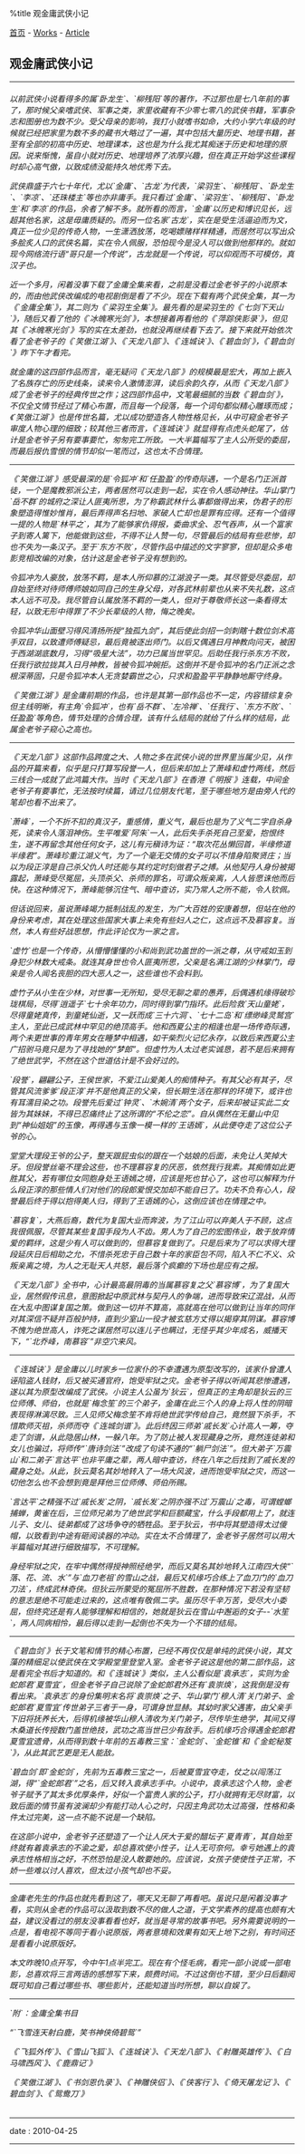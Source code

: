 %title 观金庸武侠小记

[[../../index|首页]] - [[../index|Works]] - [[index|Article]]
==观金庸武侠小记==
----
<h6>
以前武侠小说看得多的属`卧龙生`、`柳残阳`等的著作，不过那也是七八年前的事了，那时候父亲嗜武侠、军事之类，家里收藏有不少零七零八的武侠书籍，军事杂志和图册也为数不少。受父母亲的影响，我打小就嗜书如命，大约小学六年级的时候就已经把家里为数不多的藏书大略过了一遍，其中包括大量历史、地理书籍，甚至有全部的初高中历史、地理课本，这也是为什么我尤其痴迷于历史和地理的原因。说来惭愧，虽自小就对历史、地理培养了浓厚兴趣，但在真正开始学这些课程时却心高气傲，以致成绩没能持久地优秀下去。


武侠鼎盛于六七十年代，尤以`金庸`、`古龙`为代表，`梁羽生`、`柳残阳`、`卧龙生`、`李凉`、`还珠楼主`等也亦非庸手。我只看过`金庸`、`梁羽生`、`柳残阳`、`卧龙生`和`李凉`的作品，余者了解不多。就所看的而言，`金庸`以历史和博识见长，远超其他名家，这是毋庸质疑的。而另一位名家`古龙`，实在是受生活逼迫而为文，真正一位少见的传奇人物，一生潇洒放荡，吃喝嫖赌样样精通，而居然可以写出众多脍炙人口的武侠名篇，实在令人佩服，恐怕现今是没人可以做到他那样的。就如现今网络流行语“哥只是一个传说”，古龙就是一个传说，可以仰观而不可模仿，真汉子也。

近一个多月，闲着没事下载了金庸全集来看，之前是没看过金老爷子的小说原本的，而由他武侠改编成的电视剧倒是看了不少。现在下载有两个武侠全集，其一为《`金庸全集`》，其二则为《`梁羽生全集`》。最先看的是梁羽生的《`七剑下天山`》，随后又看了他的《`冰魄寒光剑`》，本想接着再看他的《`萍踪侠影录`》，但见其《`冰魄寒光剑`》写的实在太差劲，也就没再继续看下去了。接下来就开始依次看了金老爷子的《`笑傲江湖`》、《`天龙八部`》、《`连城诀`》、《`碧血剑`》，《`碧血剑`》昨下午才看完。

就金庸的这四部作品而言，毫无疑问《`天龙八部`》的规模最是宏大，再加上嵌入了名族存亡的历史线条，读来令人激情澎湃，读后余韵久存，从而《`天龙八部`》成了金老爷子的经典传世之作；这四部作品中，文笔最细腻的当数《`碧血剑`》，不仅全文情节经过了精心布置，而且每一个段落，每一个词句都似精心雕琢而成；《`笑傲江湖`》也是传世名篇，尤以成功塑造各人物性格见长，从中可窥金老爷子审度人物心理的细致；较其他三者而言，《`连城诀`》就显得有点虎头蛇尾了，估计是金老爷子另有要事要忙，匆匆完工所致。一大半篇幅写了主人公所受的委屈，而最后报仇雪恨的情节却似一笔而过，这也太不合情理。
----
《`笑傲江湖`》感受最深的是`令狐冲`和`任盈盈`的传奇际遇，一个是名门正派首徒，一个是魔教邪派公主，两者居然可以走到一起，实在令人感动神往。华山掌门`岳不群`的城府之深让人匪夷所思，为了称霸武林什么事都做得出来，伪君子的形象塑造得惟妙惟肖，最后弄得声名扫地、家破人亡却也是罪有应得。还有一个值得一提的人物是`林平之`，其为了能够家仇得报，委曲求全、忍气吞声，从一个富家子到寄人篱下，他能做到这些，不得不让人赞一句，尽管最后的结局有些悲惨，却也不失为一条汉子。至于`东方不败`，尽管作品中描述的文字寥寥，但却是众多电影竞相改编的对象，估计这是金老爷子没有想到的。

令狐冲为人豪放，放荡不羁，是本人所仰慕的江湖浪子一类。其尽管受尽委屈，却自始至终对待师傅师娘如同自己的生身父母，对各武林前辈也从来不失礼数，这点本人远不可及。我尽管自认属放荡不羁的一类人，但对于尊敬师长这一条看得太轻，以致无形中得罪了不少长辈级的人物，悔之晚矣。

令狐冲华山面壁习得风清扬所授“独孤九剑”，其后使此剑招一剑刺瞎十数位剑术高手双目，以致遭师傅疑忌，最后竟被逐出师门。以后又偶遇日月神教向问天，被困于西湖湖底数月，习得“吸星大法”，功力已属当世罕见。后助任我行杀东方不败，任我行欲拉拢其入日月神教，皆被令狐冲婉拒。这倒并不是令狐冲的名门正派之念根深蒂固，只是令狐冲本人无贪婪霸世之心，只求和盈盈平平静静地厮守终身。

《`笑傲江湖`》是金庸前期的作品，也许是其第一部作品也不一定，内容错综复杂但主线明晰，有主角`令狐冲`，也有`岳不群`、`左冷禅`、`任我行`、`东方不败`、`任盈盈`等角色，情节处理的合情合理，该有什么结局的就给了什么样的结局，此属金老爷子窥心之高也。
----
《`天龙八部`》这部作品跨度之大、人物之多在武侠小说的世界里当属少见，从作品的开篇来看，似乎是只打算写段誉一人，但后来却加上了萧峰和虚竹两线，然后三线合一成就了此鸿篇大作。当时《`天龙八部`》在香港《`明报`》连载，中间金老爷子有要事忙，无法按时续篇，请过几位朋友代笔，至于哪些地方是由旁人代的笔却也看不出来了。

`萧峰`，一个不折不扣的真汉子，重感情，重义气，最后也是为了义气二字自杀身死，读来令人落泪神伤。生平唯爱`阿朱`一人，此后失手杀死自己至爱，抱恨终生，遂不再留念其他任何女子，这儿有元稹诗为证：“取次花丛懒回首，半缘修道半缘君”。萧峰珍重江湖义气，为了一个毫无交情的女子可以不惜身陷聚贤庄；当以为段正淳是自己杀父仇人时还能与其约定时刻做君子之搏。从他契丹人身份被揭露起，萧峰受尽冤屈，头顶杀父、杀师的罪名，可谓众叛亲离，人人皆愿诛他而后快。在这种情况下，萧峰能够沉住气、暗中查访，实乃常人之所不能，令人钦佩。

但话说回来，虽说萧峰竭力抵制战乱的发生，为广大百姓的安康着想，但站在他的身份来考虑，其在处理这些国家大事上未免有些妇人之仁，这点远不及慕容复。当然，本人有些好战思想，作此评论仅为一家之言。

`虚竹`也是一个传奇，从懵懵懂懂的小和尚到武功盖世的一派之尊，从守戒如玉到身犯少林数大戒条。就连其身世也令人匪夷所思，父亲是名满江湖的少林掌门，母亲是令人闻名丧胆的四大恶人之一，这些谁也不会料到。

虚竹子从小生在少林，对世事一无所知，受尽无聊之辈的愚弄，后偶遇机缘得破珍珑棋局，尽得`逍遥子`七十余年功力，同时得到掌门指环。此后险救`天山童姥`，尽得童姥真传，到童姥仙逝，又一跃而成`三十六洞`、`七十二岛`和`缥缈峰灵鹫宫`主人，至此已成武林中罕见的绝顶高手。他和西夏公主的相逢也是一场传奇际遇，两个未更世事的青年男女在睡梦中相遇，如干柴烈火记忆永存，以致后来西夏公主广招驸马竟只是为了寻找她的“梦郎”。但虚竹为人太过老实诚恳，若不是后来拥有了绝世武学，不然在这个世道估计是不会好过的。

`段誉`，翩翩公子，王侯世家，不爱江山爱美人的痴情种子。有其父必有其子，尽管其风流爹爹`段正淳`并不是他真正的父亲，但长期生活在那样的环境下，或许也有耳濡目染之功。段誉先后爱过`钟灵`、`木婉清`两个女子，后来却被证实此二女皆为其妹妹，不得已忍痛终止了这所谓的“不伦之恋”。自从偶然在无量山中见到“神仙姐姐”的玉像，再得遇与玉像一模一样的`王语嫣`，从此便夺走了这位公子爷的心。

堂堂大理段王爷的公子，整天跟屁虫似的跟在一个姑娘的后面，未免让人笑掉大牙。但段誉丝毫不理会这些，也不理慕容复的厌恶，依然我行我素。其痴情如此更胜其父，若有哪位女同胞身处王语嫣之境，应该是死也甘心了，这也可以解释为什么段正淳的那些情人们对他们的段郎爱恨交加却不能自已了。功夫不负有心人，段誉最后终于得以抱得美人归，得到了王语嫣的心，这倒应该也在情理之中。

`慕容复`，大燕后裔，数代为复国大业而奔波，为了江山可以弃美人于不顾，这点我很佩服，尽管其某些复国手段为人不齿。男人为了自己的宏图伟业，敢于放弃情爱的羁绊，这是少有人可以做到的，但慕容复做到了。只是后来为了可以求得大理段延庆日后相助之允，不惜杀死忠于自己数十年的家臣包不同，陷入不仁不义、众叛亲离之境，为人之无耻天人共怒，最后落个疯癫的下场也是应有之报。

《`天龙八部`》全书中，心计最高最阴毒的当属慕容复之父`慕容博`，为了复国大业，居然假传讯息，意图掀起中原武林与契丹人的争端，进而导致宋辽混战，从而在大乱中图谋复国之策。做到这一切并不算高，高就高在他可以做到让当年的同伴对其深信不疑并百般护持，直到少室山一役才被玄慈方丈得以揭穿其阴谋。慕容博不愧为绝世高人，诈死之谋居然可以连儿子也瞒过，无怪乎其少年成名，威播天下，“`北乔峰，南慕容`”非空穴来风。
----
《`连城诀`》是金庸以儿时家乡一位家仆的不幸遭遇为原型改写的，该家仆曾遭人诬陷盗人钱财，后又被买通官府，饱受牢狱之灾。金老爷子得以听闻其悲惨遭遇，遂以其为原型改编成了武侠。小说主人公虽为`狄云`，但真正的主角却是狄云的三位师傅、师伯，也就是`梅念笙`的三个弟子，金庸在此三个人的身上将人性的阴暗表现得淋漓尽致。三人见师父梅念笙不肯将绝世武学传给自己，竟然狠下杀手，不惜欺师灭祖，杀师而夺《`连城剑谱`》。此后终因三师弟`戚长发`心计高人一筹，夺走了剑谱，从此隐居山林，一躲八年。为了防止被人发现藏身之所，竟然连徒弟和女儿也骗过，将师传“`唐诗剑法`”改成了句读不通的“`躺尸剑法`”。但大弟子`万震山`和二弟子`言达平`也非平庸之辈，两人暗中查访，终在八年之后找到了戚长发的藏身之处。从此，狄云莫名其妙地转入了一场大风波，进而饱受牢狱之灾，而这一切他怎么也不会想到竟是拜他三位师傅、师伯所赐。

`言达平`之精强不过`戚长发`之阴，`戚长发`之阴亦强不过`万震山`之毒，可谓螳螂捕蝉，黄雀在后，三位师兄弟为了绝世武学和巨额藏宝，什么手段都用上了，就连儿子、女儿、徒弟都成了这场争夺的牺牲品。至于狄云，书中将其塑造得太过傻帽，以致看到中途有砸阅读器的冲动。实在太不合情理了，金老爷子居然可以用大半篇幅对其进行细致描写，不可理解。

身经牢狱之灾，在牢中偶然得授神照经绝学，而后又莫名其妙地转入江南四大侠“`落、花、流、水`”与`血刀老祖`的雪山之战，最后又机缘巧合练上了血刀门的`血刀刀法`，终成武林奇侠。但狄云所蒙受的冤屈所不胜数，在那种情况下若没有坚韧的意志是绝不可能走过来的，这点唯有敬佩二字。虽历尽千辛万苦，受尽大小委屈，但终究还是有人能够理解和相信的，她就是狄云在雪山中邂逅的女子--`水笙`，两人同病相怜，最后得以走到一起倒也不失为一个不错的结局。
----
《`碧血剑`》长于文笔和情节的精心布置，已经不再仅仅是单纯的武侠小说，其文藻的精细足以使武侠在文学殿堂里登堂入室。金老爷子说这是他的第二部作品，这是看完全书后才知道的。和《`连城诀`》类似，主人公看似是`袁承志`，实则为金蛇郎君`夏雪宜`，但金老爷子自己说除了金蛇郎君外还有`袁崇焕`，这我倒是没有看出来。`袁承志`的身份集明末名将`袁崇焕`之子、华山掌门`穆人清`关门弟子、金蛇郎君`夏雪宜`传世弟子三者于一身，可谓身世显赫。其幼时家父遇害，由父亲手下旧将抚养长大，后得机缘被华山穆人清收为关门弟子，尽传毕生绝学，其间又得木桑道长传授数门盖世绝技，武功之高当世已少有敌手。后机缘巧合得遇金蛇郎君夏雪宜遗骨，从而得到数十年前的五毒教三宝：`金蛇剑`、`金蛇锥`和《`金蛇秘笈`》，从此其武艺更是无人能敌。

`碧血剑`即`金蛇剑`，先前为五毒教三宝之一，后被夏雪宜夺走，仗之以闯荡江湖，得“`金蛇郎君`”之名，后又转入袁承志手中。小说中，袁承志这个人物，金老爷子赋予了其太多优厚条件，好似一个富贵人家的公子，打小就拥有无尽财富，以致后面的情节虽有波澜却少有能打动人心之时，只因主角武功太过高强，性格和条件太过完美，这一点不能不说是一个缺陷。

在这部小说中，金老爷子还塑造了一个让人厌大于爱的醋坛子`夏青青`，其自始至终就有着袁承志的不渝之爱，却总喜欢使小性子，让人无可奈何。幸亏她遇上的袁承志性格相当之好，不然恐怕是没人敢要她的。应该说，女孩子使使性子正常，不娇一些难以讨人喜欢，但太过小孩气却也不妥。
----
金庸老先生的作品也就先看到这了，哪天又无聊了再看吧。虽说只是闲着没事才看，实则从金老的作品可以汲取到数不尽的做人之道，于文学素养的提高也颇有大益，建议没看过的朋友没事看看也好，就当是寻常的故事书吧。另外需要说明的一点是，看电视不等同于看小说原版，两者意境和效果有如天上地下之别，有时间还是看看小说原版好。

本文昨晚10点开写，今中午1点半完工。现在有个怪毛病，看完一部小说或一部电影，总喜欢将三言两语的感想写下来，颇费时间。不过这倒也不错，至少日后翻阅既可知自己看过哪些书、哪些影片，还能知道当时所想，聊以自娱了。
----
`附`：金庸全集书目

“`飞雪连天射白鹿，笑书神侠倚碧鸳`”

《`飞狐外传`》、《`雪山飞狐`》、《`连城诀`》、《`天龙八部`》、《`射雕英雄传`》、《`白马啸西风`》、《`鹿鼎记`》

《`笑傲江湖`》、《`书剑恩仇录`》、《`神雕侠侣`》、《`侠客行`》、《`倚天屠龙记`》、《`碧血剑`》、《`鸳鸯刀`》
</h6>
----
<red>date</red> : 2010-04-25
----
